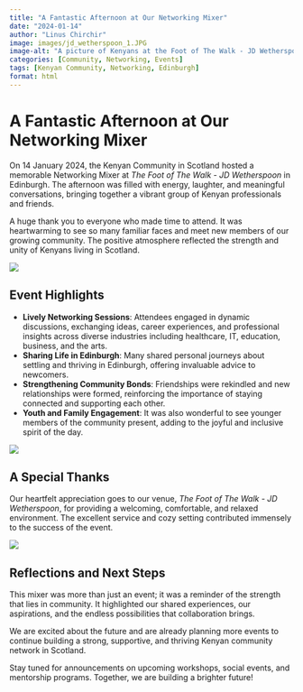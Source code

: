```yaml
---
title: "A Fantastic Afternoon at Our Networking Mixer"
date: "2024-01-14"
author: "Linus Chirchir"
image: images/jd_wetherspoon_1.JPG
image-alt: "A picture of Kenyans at the Foot of The Walk - JD Wetherspoon in Edinburgh."
categories: [Community, Networking, Events]
tags: [Kenyan Community, Networking, Edinburgh]
format: html
---
```


# A Fantastic Afternoon at Our Networking Mixer
  
On 14 January 2024, the Kenyan Community in Scotland hosted a memorable Networking Mixer at *The Foot of The Walk - JD Wetherspoon* in Edinburgh. The afternoon was filled with energy, laughter, and meaningful conversations, bringing together a vibrant group of Kenyan professionals and friends.

A huge thank you to everyone who made time to attend. It was heartwarming to see so many familiar faces and meet new members of our growing community. The positive atmosphere reflected the strength and unity of Kenyans living in Scotland.

![](/blog/images/jd_wetherspoon_2.JPG)

## Event Highlights

- **Lively Networking Sessions**: Attendees engaged in dynamic discussions, exchanging ideas, career experiences, and professional insights across diverse industries including healthcare, IT, education, business, and the arts.
- **Sharing Life in Edinburgh**: Many shared personal journeys about settling and thriving in Edinburgh, offering invaluable advice to newcomers.
- **Strengthening Community Bonds**: Friendships were rekindled and new relationships were formed, reinforcing the importance of staying connected and supporting each other.
- **Youth and Family Engagement**: It was also wonderful to see younger members of the community present, adding to the joyful and inclusive spirit of the day.

![](/blog/images/jd_wetherspoon_3.JPG)


## A Special Thanks

Our heartfelt appreciation goes to our venue, *The Foot of The Walk - JD Wetherspoon*, for providing a welcoming, comfortable, and relaxed environment. The excellent service and cozy setting contributed immensely to the success of the event.

![](/blog/images/jd_wetherspoon_4.JPG)

## Reflections and Next Steps

This mixer was more than just an event; it was a reminder of the strength that lies in community. It highlighted our shared experiences, our aspirations, and the endless possibilities that collaboration brings.

We are excited about the future and are already planning more events to continue building a strong, supportive, and thriving Kenyan community network in Scotland.

Stay tuned for announcements on upcoming workshops, social events, and mentorship programs. Together, we are building a brighter future!